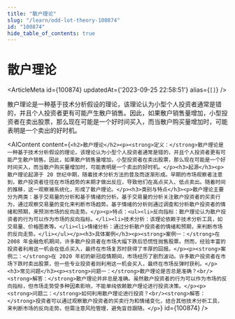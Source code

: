 ```yaml
---
title: "散户理论"
slug: "/learn/odd-lot-theory-100874"
id: "100874"
hide_table_of_contents: true
---
```



# 散户理论

<ArticleMeta id={100874} updatedAt={'2023-09-25 22:58:51'} alias={`[]`} />
<div className='border-solid border-b border-t-0 my-4 border-[var(--ifm-color-gray-300)]' />

散户理论是一种基于技术分析假设的理论，该理论认为小型个人投资者通常是错的，并且个人投资者更有可能产生散户销售。因此，如果散户销售量增加，小型投资者在卖出股票，那么现在可能是一个好时间买入，而当散户购买量增加时，可能表明是一个卖出的好时机。

<AIContent content={`<h2>散户理论</h2><p><strong>定义：</strong>散户理论是一种基于技术分析假设的理论，该理论认为小型个人投资者通常是错的，并且个人投资者更有可能产生散户销售。因此，如果散户销售量增加，小型投资者在卖出股票，那么现在可能是一个好时间买入，而当散户购买量增加时，可能表明是一个卖出的好时机。</p><h3>起源</h3><p>散户理论起源于 20 世纪中期，随着技术分析方法的普及而逐渐形成。早期的市场观察者注意到，散户投资者往往在市场趋势的末期才做出反应，导致他们在高点买入、低点卖出。随着时间的推移，这一观察被系统化，形成了散户理论。</p><h3>类别与特点</h3><p>散户理论主要分为两类：基于交易量的分析和基于情绪的分析。基于交易量的分析关注散户投资者的买卖行为，通过观察交易量的变化来判断市场趋势。基于情绪的分析则通过调查和分析散户投资者的情绪和预期，来预测市场的反向走势。</p><p>特点：<ul><li>反向指标：散户理论认为散户投资者的行为可以作为市场的反向指标。</li><li>技术分析：该理论依赖于技术分析工具，如交易量、价格图表等。</li><li>情绪分析：通过分析散户投资者的情绪和预期，来判断市场的反向走势。</li></ul></p><h3>具体案例</h3><p><strong>案例一：</strong>在 2008 年金融危机期间，许多散户投资者在市场大幅下跌后恐慌性抛售股票。然而，经验丰富的投资者利用这一机会在低点买入，最终在市场复苏时获得了丰厚的回报。</p><p><strong>案例二：</strong>在 2020 年初的新冠疫情期间，市场经历了剧烈波动。许多散户投资者在市场下跌时卖出股票，但一些专业投资者则利用这一机会买入，最终在市场反弹时获利。</p><h3>常见问题</h3><p><strong>问题一：</strong>散户理论是否总是准确？<br/><strong>解答：</strong>散户理论并非总是准确。虽然散户投资者的行为可以作为市场的反向指标，但市场走势受多种因素影响，不能单纯依赖散户理论进行投资决策。</p><p><strong>问题二：</strong>如何利用散户理论进行投资？<br/><strong>解答：</strong>投资者可以通过观察散户投资者的买卖行为和情绪变化，结合其他技术分析工具，来判断市场的反向走势。但需注意风险管理，避免盲目跟随。</p>`} id={100874} />

